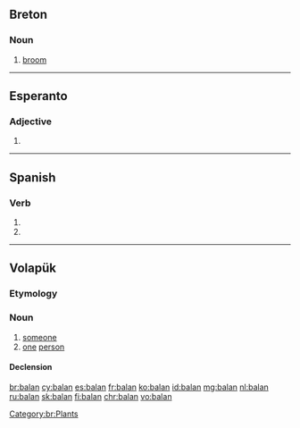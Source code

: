 ==Breton==

===Noun===
{{br-noun|is=c|s=balanenn}}

# [[broom]] {{qualifier|genus {{term|Genista}}}}

[[Category:br:Plants]]

----

==Esperanto==

===Adjective===
{{eo-head}}

# {{eo-form of|bal|an}}

----

==Spanish==

===Verb===
{{es-verb-form|balar}}

# {{es-verb form of|ending=ar|mood=indicative|tense=present|pers=2|formal=yes|number=plural|balar}}
# {{es-verb form of|ending=ar|mood=indicative|tense=present|pers=3|number=plural|balar}}

----

==Volapük==

===Etymology===
{{suffix|bal|an|lang=vo}}

===Noun===
{{vo-noun}}

# [[someone]]
# [[one]] [[person]]

====Declension====
{{vo-decl-noun}}

[[br:balan]]
[[cy:balan]]
[[es:balan]]
[[fr:balan]]
[[ko:balan]]
[[id:balan]]
[[mg:balan]]
[[nl:balan]]
[[ru:balan]]
[[sk:balan]]
[[fi:balan]]
[[chr:balan]]
[[vo:balan]]